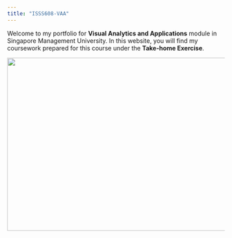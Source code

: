 ```yaml
---
title: "ISSS608-VAA"
---
```


Welcome to my portfolio for <b> Visual Analytics and Applications</b> module in Singapore Management University. In this website, you will find my coursework prepared for this course under the <b>Take-home Exercise</b>.

![](images/visual_anlaytics_pic.jpg){width="600px" height="400px"}
